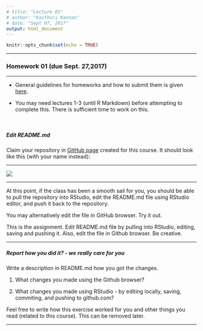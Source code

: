 ```yaml
---
# title: "Lecture 01"
# author: "Kasthuri Kannan"
# date: "Sept 07, 2017"
output: html_document
---
```


```r
knitr::opts_chunk$set(echo = TRUE)
```

---

### Homework 01 (due Sept. 27,2017)

---

* General guidelines for homeworks and how to submit them is given [here](https://kannan-kasthuri.github.io/Homework_Files/guidelines.html).

* You may need lectures 1-3 (until R Markdown) before attempting to complete this. There is sufficient time to work on this. 

<br>

##### Edit README.md

Claim your repository in [GitHub page](https://github.com/PDA-NYU-Fall-2017) created for this course. It should look like this (with your name instead):

---

![](Git_Repo_Example.png)

---

At this point, if the class has been a smooth sail for you, you should be able to pull the repository into RStudio, edit the README.md file using RStudio editor, and push it back to the repository. 

You may alternatively edit the file in GitHub browser. Try it out.

This is the assignment. Edit README.md file by pulling into RStudio, editing, saving and pushing it. Also, edit the file in Github browser. Be creative.

---

##### Report how you did it? - we really care for you

Write a description in README.md how you got the changes.

1. What changes you made using the Github browser?

2. What changes you made using RStudio - by editing locally, saving, commiting, and pushing to github.com?

Feel free to write how this exercise worked for you and other things you read (related to this course). This can be removed later.

---